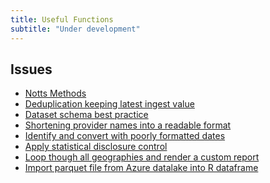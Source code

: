 ```yaml
---
title: Useful Functions
subtitle: "Under development"
---
```


## Issues

- [Notts Methods](https://github.com/CDU-data-science-team/nottshcMethods/tree/main/R)
- [Deduplication keeping latest ingest value](https://github.com/nhsengland/nhs-r-reporting/issues/15)
- [Dataset schema best practice](https://github.com/nhsengland/nhs-r-reporting/issues/13)
- [Shortening provider names into a readable format](https://github.com/nhsengland/nhs-r-reporting/issues/12)
- [Identify and convert with poorly formatted dates](https://github.com/nhsengland/nhs-r-reporting/issues/11)
- [Apply statistical disclosure control](https://www.nhsbsa.nhs.uk/sites/default/files/2020-10/nhsbsa-sdc-protocol.pdf)
- [Loop though all geographies and render a custom report]()
- [Import parquet file from Azure datalake into R dataframe](https://github.com/nhsengland/nhs-r-reporting/issues/3)
